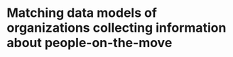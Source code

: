 # Matching data models of organizations collecting information about people-on-the-move {#ch-data-model-matching}
